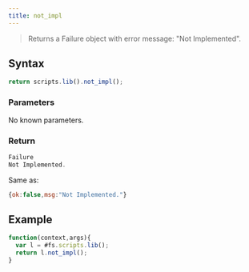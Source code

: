 ```yaml
---
title: not_impl
---
```


> Returns a Failure object with error message: "Not Implemented".

## Syntax

```js
return scripts.lib().not_impl();
```

### Parameters

No known parameters.

### Return

```js
Failure
Not Implemented.
```

Same as:

```js
{ok:false,msg:"Not Implemented."}
```

## Example

```js
function(context,args){
  var l = #fs.scripts.lib();
  return l.not_impl();
}
```
